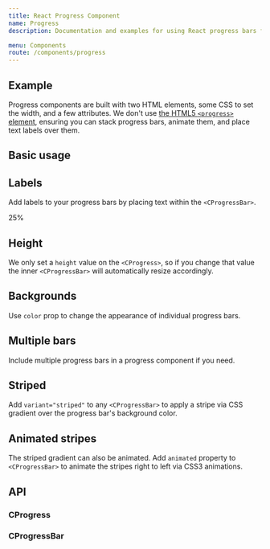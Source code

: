 ```yaml
---
title: React Progress Component
name: Progress
description: Documentation and examples for using React progress bars featuring support for stacked bars, animated backgrounds, and text labels.

menu: Components
route: /components/progress
---
```



## Example

Progress components are built with two HTML elements, some CSS to set the width, and a few attributes. We don't use [the HTML5 `<progress>` element](https://developer.mozilla.org/en-US/docs/Web/HTML/Element/progress), ensuring you can stack progress bars, animate them, and place text labels over them.

## Basic usage

<Playground>
  <CProgress className="mb-3">
    <CProgressBar value={0}/>
  </CProgress>
  <CProgress className="mb-3">
    <CProgressBar value={25}/>
  </CProgress>
  <CProgress className="mb-3">
    <CProgressBar value={50}/>
  </CProgress>
  <CProgress className="mb-3">
    <CProgressBar value={75}/>
  </CProgress>
  <CProgress className="mb-3">
    <CProgressBar value={100}/>
  </CProgress>
</Playground>

## Labels

Add labels to your progress bars by placing text within the `<CProgressBar>`.

<Playground>
  <CProgress className="mb-3">
    <CProgressBar value={25}>25%</CProgressBar>
  </CProgress>
</Playground>

## Height

We only set a `height` value on the `<CProgress>`, so if you change that value the inner `<CProgressBar>` will automatically resize accordingly.

<Playground>
  <CProgress height={1} className="mb-3">
    <CProgressBar value={25}></CProgressBar>
  </CProgress>
  <CProgress height={20} className="mb-3">
    <CProgressBar value={25}></CProgressBar>
  </CProgress>
</Playground>

## Backgrounds

Use `color` prop to change the appearance of individual progress bars.

<Playground>
  <CProgress className="mb-3">
    <CProgressBar color="success" value={25}/>
  </CProgress>
  <CProgress className="mb-3">
    <CProgressBar color="info" value={50}/>
  </CProgress>
  <CProgress className="mb-3">
    <CProgressBar color="warning" value={75}/>
  </CProgress>
  <CProgress className="mb-3">
    <CProgressBar color="danger" value={100}/>
  </CProgress>
</Playground>

## Multiple bars

Include multiple progress bars in a progress component if you need.

<Playground>
  <CProgress className="mb-3">
    <CProgressBar value={15}/>
    <CProgressBar color="success" value={30}/>
    <CProgressBar color="info" value={20}/>
  </CProgress>
</Playground>

## Striped

Add `variant="striped"` to any `<CProgressBar>` to apply a stripe via CSS gradient over the progress bar's background color.

<Playground>
  <CProgress className="mb-3">
    <CProgressBar color="success" variant="striped" value={25}/>
  </CProgress>
  <CProgress className="mb-3">
    <CProgressBar color="info" variant="striped" value={50}/>
  </CProgress>
  <CProgress className="mb-3">
    <CProgressBar color="warning" variant="striped" value={75}/>
  </CProgress>
  <CProgress className="mb-3">
    <CProgressBar color="danger" variant="striped" value={100}/>
  </CProgress>
</Playground>

## Animated stripes

The striped gradient can also be animated. Add `animated` property to `<CProgressBar>` to animate the stripes right to left via CSS3 animations.

<Playground>
  <CProgress className="mb-3">
    <CProgressBar color="success" variant="striped" animated value={25}/>
  </CProgress>
  <CProgress className="mb-3">
    <CProgressBar color="info" variant="striped" animated value={50}/>
  </CProgress>
  <CProgress className="mb-3">
    <CProgressBar color="warning" variant="striped" animated value={75}/>
  </CProgress>
  <CProgress className="mb-3">
    <CProgressBar color="danger" variant="striped" animated value={100}/>
  </CProgress>
</Playground>

## API

### CProgress

<Props of={CProgress} />

### CProgressBar

<Props of={CProgressBar} />